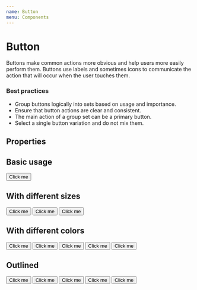 ```yaml
---
name: Button
menu: Components
---
```



# Button

Buttons make common actions more obvious and help users more easily perform them. Buttons use labels and sometimes icons to communicate the action that will occur when the user touches them.

### Best practices

-   Group buttons logically into sets based on usage and importance.
-   Ensure that button actions are clear and consistent.
-   The main action of a group set can be a primary button.
-   Select a single button variation and do not mix them.

## Properties

<Props of={Button} />

## Basic usage

<Playground>
    <Button>Click me</Button>
</Playground>

## With different sizes

<Playground>
    <Button scale="small">Click me</Button>
    <Button scale="normal">Click me</Button>
    <Button scale="big">Click me</Button>
</Playground>

## With different colors

<Playground>
    <Button kind="primary">Click me</Button>
    <Button kind="secondary">Click me</Button>
    <Button kind="cancel">Click me</Button>
    <Button kind="dark">Click me</Button>
    <Button kind="gray">Click me</Button>
</Playground>

## Outlined

<Playground>
    <Button kind="primary" outline>
        Click me
    </Button>
    <Button kind="secondary" outline>
        Click me
    </Button>
    <Button kind="cancel" outline>
        Click me
    </Button>
    <Button kind="dark" outline>
        Click me
    </Button>
    <Button kind="gray" outline>
        Click me
    </Button>
</Playground>
